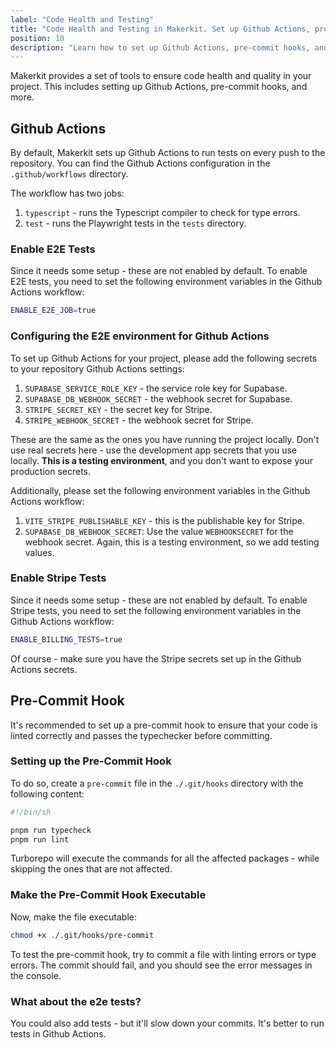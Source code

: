 ```yaml
---
label: "Code Health and Testing"
title: "Code Health and Testing in Makerkit. Set up Github Actions, pre-commit hooks, and more."
position: 10
description: "Learn how to set up Github Actions, pre-commit hooks, and more in Makerkit to ensure code health and quality."
---
```


Makerkit provides a set of tools to ensure code health and quality in your project. This includes setting up Github Actions, pre-commit hooks, and more.

## Github Actions

By default, Makerkit sets up Github Actions to run tests on every push to the repository. You can find the Github Actions configuration in the `.github/workflows` directory.

The workflow has two jobs:

1. `typescript` - runs the Typescript compiler to check for type errors.
2. `test` - runs the Playwright tests in the `tests` directory.

### Enable E2E Tests

Since it needs some setup - these are not enabled by default. To enable E2E tests, you need to set the following environment variables in the Github Actions workflow:

```bash
ENABLE_E2E_JOB=true
```

### Configuring the E2E environment for Github Actions
To set up Github Actions for your project, please add the following secrets to your repository Github Actions settings:

1. `SUPABASE_SERVICE_ROLE_KEY` - the service role key for Supabase.
2. `SUPABASE_DB_WEBHOOK_SECRET` - the webhook secret for Supabase.
3. `STRIPE_SECRET_KEY` - the secret key for Stripe.
4. `STRIPE_WEBHOOK_SECRET` - the webhook secret for Stripe.

These are the same as the ones you have running the project locally. Don't use real secrets here - use the development app secrets that you use locally. **This is a testing environment**, and you don't want to expose your production secrets.

Additionally, please set the following environment variables in the Github Actions workflow:

1. `VITE_STRIPE_PUBLISHABLE_KEY` - this is the publishable key for Stripe.
2. `SUPABASE_DB_WEBHOOK_SECRET`: Use the value `WEBHOOKSECRET` for the webhook secret. Again, this is a testing environment, so we add testing values.

### Enable Stripe Tests

Since it needs some setup - these are not enabled by default. To enable Stripe tests, you need to set the following environment variables in the Github Actions workflow:

```bash
ENABLE_BILLING_TESTS=true
```

Of course - make sure you have the Stripe secrets set up in the Github Actions secrets.

## Pre-Commit Hook

It's recommended to set up a pre-commit hook to ensure that your code is linted correctly and passes the typechecker before committing.

### Setting up the Pre-Commit Hook

To do so, create a `pre-commit` file in the `./.git/hooks` directory with the following content:

```bash
#!/bin/sh

pnpm run typecheck
pnpm run lint
```

Turborepo will execute the commands for all the affected packages - while skipping the ones that are not affected.

### Make the Pre-Commit Hook Executable

Now, make the file executable:

```bash
chmod +x ./.git/hooks/pre-commit
```

To test the pre-commit hook, try to commit a file with linting errors or type errors. The commit should fail, and you should see the error messages in the console.

### What about the e2e tests?

You could also add tests - but it'll slow down your commits. It's better to run tests in Github Actions.

